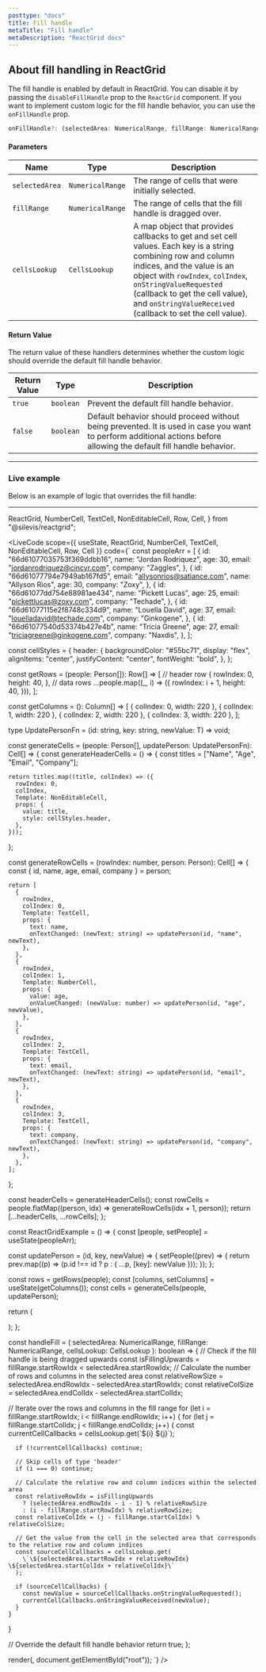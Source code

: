 ```yaml
---
posttype: "docs"
title: Fill handle
metaTitle: "Fill handle"
metaDescription: "ReactGrid docs"
---
```


## About fill handling in ReactGrid

The fill handle is enabled by default in ReactGrid. You can disable it by passing the `disableFillHandle` prop to the `ReactGrid` component. If you want to implement custom logic for the fill handle behavior, you can use the `onFillHandle` prop.

```ts
onFillHandle?: (selectedArea: NumericalRange, fillRange: NumericalRange, cellsLookup: CellsLookup) => boolean;
```

#### Parameters

Name         | Type                                      | Description |
-------------|-------------------------------------------|-------------|
`selectedArea`      | `NumericalRange`    | The range of cells that were initially selected. |
`fillRange` | `NumericalRange`                          | The range of cells that the fill handle is dragged over. |
`cellsLookup`| `CellsLookup`                             | A map object that provides callbacks to get and set cell values. Each key is a string combining row and column indices, and the value is an object with `rowIndex`, `colIndex`, `onStringValueRequested` (callback to get the cell value), and `onStringValueReceived` (callback to set the cell value). |


#### Return Value

The return value of these handlers determines whether the custom logic should override the default fill handle behavior.

| Return Value | Type      | Description                                                                                           |
|--------------|-----------|-------------------------------------------------------------------------------------------------------|
| `true`       | `boolean` | Prevent the default fill handle behavior.                                         |
| `false`      | `boolean` | Default behavior should proceed without being prevented. It is used in case you want to perform additional actions before allowing the default fill handle behavior. |


---

### Live example

Below is an example of logic that overrides the fill handle:

---

  ReactGrid,
  NumberCell,
  TextCell,
  NonEditableCell,
  Row,
  Cell,
} from "@silevis/reactgrid";


<LiveCode
  scope={{
    useState,
    ReactGrid,
    NumberCell,
    TextCell,
    NonEditableCell,
    Row,
    Cell
  }}
  code={`
const peopleArr = [
  {
    id: "66d61077035753f369ddbb16",
    name: "Jordan Rodriquez",
    age: 30,
    email: "jordanrodriquez@cincyr.com",
    company: "Zaggles",
  },
  {
    id: "66d61077794e7949ab167fd5",
    email: "allysonrios@satiance.com",
    name: "Allyson Rios",
    age: 30,
    company: "Zoxy",
  },
  {
    id: "66d61077dd754e88981ae434",
    name: "Pickett Lucas",
    age: 25,
    email: "pickettlucas@zoxy.com",
    company: "Techade",
  },
  {
    id: "66d61077115e2f8748c334d9",
    name: "Louella David",
    age: 37,
    email: "louelladavid@techade.com",
    company: "Ginkogene",
  },
  {
    id: "66d61077540d53374b427e4b",
    name: "Tricia Greene",
    age: 27,
    email: "triciagreene@ginkogene.com",
    company: "Naxdis",
  },
];

const cellStyles = {
  header: {
    backgroundColor: "#55bc71",
    display: "flex",
    alignItems: "center",
    justifyContent: "center",
    fontWeight: "bold",
  },
};

const getRows = (people: Person[]): Row[] => [
  // header row
  {
    rowIndex: 0,
    height: 40,
  },
  // data rows
  ...people.map((_, i) => ({
    rowIndex: i + 1,
    height: 40,
  })),
];

const getColumns = (): Column[] => [
  { colIndex: 0, width: 220 },
  { colIndex: 1, width: 220 },
  { colIndex: 2, width: 220 },
  { colIndex: 3, width: 220 },
];

type UpdatePersonFn = <T>(id: string, key: string, newValue: T) => void;

const generateCells = (people: Person[], updatePerson: UpdatePersonFn): Cell[] => {
  const generateHeaderCells = () => {
    const titles = ["Name", "Age", "Email", "Company"];

    return titles.map((title, colIndex) => ({
      rowIndex: 0,
      colIndex,
      Template: NonEditableCell,
      props: {
        value: title,
        style: cellStyles.header,
      },
    }));
  };

  const generateRowCells = (rowIndex: number, person: Person): Cell[] => {
    const { id, name, age, email, company } = person;

    return [
      {
        rowIndex,
        colIndex: 0,
        Template: TextCell,
        props: {
          text: name,
          onTextChanged: (newText: string) => updatePerson(id, "name", newText),
        },
      },
      {
        rowIndex,
        colIndex: 1,
        Template: NumberCell,
        props: {
          value: age,
          onValueChanged: (newValue: number) => updatePerson(id, "age", newValue),
        },
      },
      {
        rowIndex,
        colIndex: 2,
        Template: TextCell,
        props: {
          text: email,
          onTextChanged: (newText: string) => updatePerson(id, "email", newText),
        },
      },
      {
        rowIndex,
        colIndex: 3,
        Template: TextCell,
        props: {
          text: company,
          onTextChanged: (newText: string) => updatePerson(id, "company", newText),
        },
      },
    ];
  };

  const headerCells = generateHeaderCells();
  const rowCells = people.flatMap((person, idx) => generateRowCells(idx + 1, person));
  return [...headerCells, ...rowCells];
};

const ReactGridExample = () => {
  const [people, setPeople] = useState(peopleArr);

  const updatePerson = (id, key, newValue) => {
    setPeople((prev) => {
      return prev.map((p) => (p.id !== id ? p : { ...p, [key]: newValue }));
    });
  };

  const rows = getRows(people);
  const [columns, setColumns] = useState(getColumns());
  const cells = generateCells(people, updatePerson);

  return (
    <div>
      <ReactGrid
        rows={rows}
        columns={columns}
        cells={cells}
        onFillHandle={handleFill}
        stickyLeftColumns={1}
      />
    </div>
  );
};

const handleFill = (
  selectedArea: NumericalRange,
  fillRange: NumericalRange,
  cellsLookup: CellsLookup
): boolean => {
  // Check if the fill handle is being dragged upwards
  const isFillingUpwards = fillRange.startRowIdx < selectedArea.startRowIdx;
  // Calculate the number of rows and columns in the selected area
  const relativeRowSize = selectedArea.endRowIdx - selectedArea.startRowIdx;
  const relativeColSize = selectedArea.endColIdx - selectedArea.startColIdx;

  // Iterate over the rows and columns in the fill range
  for (let i = fillRange.startRowIdx; i < fillRange.endRowIdx; i++) {
    for (let j = fillRange.startColIdx; j < fillRange.endColIdx; j++) {
      const currentCellCallbacks = cellsLookup.get(\`\${i} \${j}\`);

      if (!currentCellCallbacks) continue;

      // Skip cells of type 'header'
      if (i === 0) continue;

      // Calculate the relative row and column indices within the selected area
      const relativeRowIdx = isFillingUpwards
        ? (selectedArea.endRowIdx - i - 1) % relativeRowSize
        : (i - fillRange.startRowIdx) % relativeRowSize;
      const relativeColIdx = (j - fillRange.startColIdx) % relativeColSize;

      // Get the value from the cell in the selected area that corresponds to the relative row and column indices
      const sourceCellCallbacks = cellsLookup.get(
        \`\${selectedArea.startRowIdx + relativeRowIdx} \${selectedArea.startColIdx + relativeColIdx}\`
      );

      if (sourceCellCallbacks) {
        const newValue = sourceCellCallbacks.onStringValueRequested();
        currentCellCallbacks.onStringValueReceived(newValue);
      }
    }
  }

  // Override the default fill handle behavior
  return true;
};

render(<ReactGridExample />, document.getElementById("root"));
  `}
/>